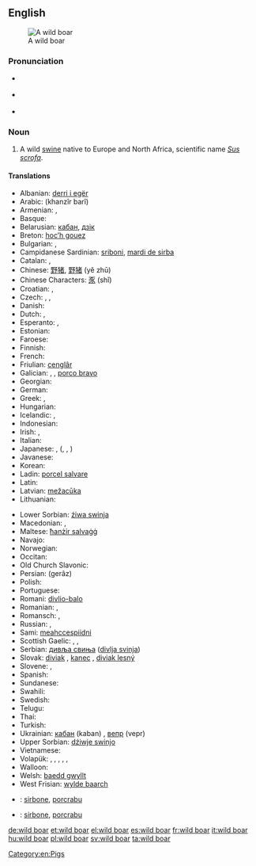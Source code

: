 {{wikipedia}}
==English==
[[Image:Zwijntje.JPG|thumb|A wild boar]]

===Pronunciation===
* {{a|US}} {{IPA|/ˈwaɪld ˈboɹ/}}
* {{a|RP}} {{IPA|/ˈwaɪld ˈbɔː/}}
* {{audio|en-uk-wild boar.ogg|Audio (UK)}}

===Noun===
{{en-noun|sg=[[wild]] [[boar]]}}

# A wild [[swine]] native to Europe and North Africa, scientific name ''[[Sus scrofa]]''.

====Translations====
{{trans-top|''Sus scrofa''}}
* Albanian: [[derri i egër]]
* Arabic: {{Arab|[[خنزير بري]]}} (khanzîr barî) {{m}}
* Armenian: {{t-|hy|վայրի խոզ|tr=vayri xoz}}, {{t-|hy|վարազ|tr=varaz}}
* Basque: {{t|eu|basurde}}
* Belarusian: [[кабан]], [[дзік]]
* Breton: [[hoc’h gouez]]
* Bulgarian: {{t|bg|дива свиня|tr=diva svinja|f}}, {{t|bg|глиган|m}}
* Campidanese Sardinian: [[sriboni]], [[mardi de sirba]]
* Catalan: {{t|ca|senglar|m}}, {{t|ca|porc senglar|m}}
* Chinese: [[野猪]], [[野猪]] (yě zhū)
* Chinese Characters: [[豕]] (shǐ)
* Croatian: {{t|hr|divlja svinja}} {{g|hr}}, {{t-|hr|vepar|m}}
* Czech: {{t-|cs|divočák|m}}, {{t|cs|kanec|m}}, {{t|cs|prase divoké}} {{g|cs}}
* Danish: {{t-|da|vildsvin|c}}
* Dutch: {{t+|nl|everzwijn|n}}, {{t+|nl|wild zwijn|n}}
* Esperanto: {{t-|eo|apro|xs=Esperanto}}, {{t|eo|sovaĝa porko}}
* Estonian: {{t-|et|metssiga}}
* Faroese: {{t|fo|villsvín}}
* Finnish: {{t-|fi|villisika}}
* French: {{t+|fr|sanglier|m}}
* Friulian: [[cenglâr]]
* Galician: {{t+|gl|xabaril|m|xs=Galician}}, {{t-|gl|xabarín|m|xs=Galician}}, [[porco bravo]] {{m}}
* Georgian: {{t|ka|ქოს­მე­ნი|tr=kosmeni|sc=Geor}}
* German: {{t+|de|Wildschwein|n}}
* Greek: {{t+|el|κάπρος|m|tr=kápros}}, {{t+|el|αγριογούρουνο|n|tr=agriogúruno}}
* Hungarian: {{t+|hu|vaddisznó}}
* Icelandic: {{t-|is|villisvín|n}}, {{t-|is|villigöltur|m}}
* Indonesian: {{t-|id|babi hutan|xs=Indonesian}}
* Irish: {{t|ga|torc|m}}, {{t|ga|torc allta|m}}
* Italian: {{t+|it|cinghiale|m}}
* Japanese: {{t|ja|野猪|tr=yacho}}, {{t|ja|猪}} ({{t|ja|いのしし}}, {{t|ja|イノシシ}}, {{t|ja|inoshishi}})
* Javanese: {{t-|jv|celeng|xs=Javanese}}
* Korean: {{t|ko|멧돼지|tr=metdwaeji}}
* Ladin: [[porcel salvare]]
* Latin: {{t|la|aper|m}}
* Latvian: [[mežacūka]]
* Lithuanian: {{t+|lt|šernas|xs=Lithuanian}}
{{trans-mid}}
* Lower Sorbian: [[źiwa swinja]]
* Macedonian: {{t|mk|дива свиња|tr=diva svinja|f}}, {{t-|mk|вепар|m|tr=vépar}}
* Maltese: [[ħanżir salvaġġ]]
* Navajo: {{tø|nv|bisóodi ałchiní}}
* Norwegian: {{t+|no|villsvin|n}}
* Occitan: {{t+|oc|singlar|m|xs=Occitan}}
* Old Church Slavonic: {{tø|cu|вєпрь|m|tr=veprĭ|sc=Cyrs}}
* Persian: {{fa-Arab|[[گراز]]}} (gerâz)
* Polish: {{t+|pl|dzik|m}}
* Portuguese: {{t+|pt|javali|m}}
* Romani: [[divlio-balo]] {{m}}
* Romanian: {{t-|ro|mistreț}}, {{t-|ro|vier}}
* Romansch: {{t|rm|ver|m}}, {{t|rm|portg selvadi|m}}
* Russian: {{t+|ru|кабан|m|tr=kabán}}, {{t+|ru|вепрь|m|tr=vépr'}}
* Sami: [[meahccespiidni]]
* Scottish Gaelic: {{t-|gd|torc|m|xs=Scottish Gaelic}}, {{t-|gd|torc allaidh|m|xs=Scottish Gaelic}}, {{t-|gd|torc fiadhaich|m|xs=Scottish Gaelic}}
* Serbian: [[дивљa свиња]] ([[divlja svinja]])
* Slovak: [[diviak]] {{m}}, [[kanec]] {{m}}, [[diviak lesný]]
* Slovene: {{t|sl|divji prašič|m}}, {{t+|sl|merjasec|m}}
* Spanish: {{t+|es|jabalí|m}}
* Sundanese: {{t+|su|bagong|xs=Sundanese}}
* Swahili: {{t|sw|jivi}}
* Swedish: {{t+|sv|vildsvin|c}}
* Telugu: {{t+|te|అడవిపంది|tr=adavi-paMdi}}
* Thai: {{t|th|หมูป่า}}
* Turkish: {{t+|tr|yaban domuzu}}
* Ukrainian: [[кабан]] (kaban) {{m}}, [[вепр]] (vepr) {{m}}
* Upper Sorbian: [[dźiwje swinjo]]
* Vietnamese: {{t+|vi|lợn rừng|xs=Vietnamese}}
* Volapük: {{qualifier|male or female}} {{t|vo|saglied}}, {{qualifier|male}} {{t|vo|hisaglied}}, {{qualifier|female}} {{t|vo|jisaglied}}, {{qualifier|male or female offspring, young}} {{t|vo|sagliedül}}, {{qualifier|male offspring}} {{t|vo|hisagliedül}}, {{qualifier|female offspring}} {{t|vo|jisagliedül}}
* Walloon: {{t|wa|singlé}}
* Welsh: [[baedd gwyllt]]
* West Frisian: [[wylde baarch]]
{{trans-bottom}}

{{checktrans-top}}
* {{ttbc|sdn}}: [[sirbone]], [[porcrabu]] {{m}}
{{trans-mid}}
* {{ttbc|sdc}}: [[sirbone]], [[porcrabu]] {{m}}
{{trans-bottom}}

{{commons}}

[[Category:en:Pigs]]

[[de:wild boar]]
[[et:wild boar]]
[[el:wild boar]]
[[es:wild boar]]
[[fr:wild boar]]
[[it:wild boar]]
[[hu:wild boar]]
[[pl:wild boar]]
[[sv:wild boar]]
[[ta:wild boar]]